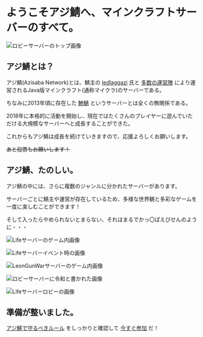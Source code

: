 # ようこそアジ鯖へ、マインクラフトサーバーのすべて。

![ロビーサーバーのトップ画像](https://res.cloudinary.com/ddhk1wfbi/image/upload/c_fit,f_auto,w_768/v1604197379/2020-11-01_06.01.22_dcrqpw.png)

## アジ鯖とは？

アジ鯖(Azisaba Network)とは、鯖主の [ledlaggazi](https://twitter.com/azi_blueline) 氏と [多数の運営陣](/staff) により運営されるJava版マインクラフト(通称マイクラ)のサーバーである。

ちなみに2013年頃に存在した [鯵鯖](https://youtu.be/nGRn6fCxGn8) というサーバーとは全くの無関係である。

2018年に本格的に活動を開始し、現在ではたくさんのプレイヤーに遊んでいただける大規模なサーバーへと成長することができた。

これからもアジ鯖は成長を続けていきますので、応援よろしくお願いします。

~~あと投票もお願いします！~~

## アジ鯖、たのしい。

アジ鯖の中には、さらに複数のジャンルに分かれたサーバーがあります。

サーバーごとに鯖主や運営が存在しているため、多様な世界観と多彩なゲームを一度に楽しむことができます！

そして入ったらやめられないとまらない、それはまるでかっ〇ぱえびせんのように・・・

![Lifeサーバーのゲーム内画像](https://res.cloudinary.com/ddhk1wfbi/image/upload/c_fit,f_auto,w_768/v1604198077/2020-08-14_01.06.04_ytbofq.png)

![Lifeサーバーイベント時の画像](https://res.cloudinary.com/ddhk1wfbi/image/upload/c_fit,f_auto,w_768/v1604198088/2020-08-30_21.41.00_lddfdm.png)

![LeonGunWarサーバーのゲーム内画像](https://res.cloudinary.com/ddhk1wfbi/image/upload/c_fit,f_auto,w_768/v1604199214/2019-07-04_19.43.33_ed7gmb.png)

![ロビーサーバーに令和と書かれた画像](https://res.cloudinary.com/ddhk1wfbi/image/upload/c_fit,f_auto,w_768/v1604199203/2019-04-01_14.13.09_gxel32.png)

![Lifeサーバーロビーの画像](https://res.cloudinary.com/ddhk1wfbi/image/upload/c_fit,f_auto,w_768/v1604199219/2020-06-13_00.17.20_jsd3xi.png)

## 準備が整いました。

[アジ鯖で守るべきルール](/terms) をしっかりと確認して [今すぐ参加](/join) だ！
